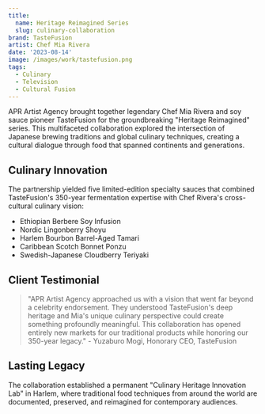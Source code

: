 ```yaml
---
title:
  name: Heritage Reimagined Series
  slug: culinary-collaboration
brand: TasteFusion
artist: Chef Mia Rivera
date: '2023-08-14'
image: /images/work/tastefusion.png
tags:
  - Culinary
  - Television
  - Cultural Fusion
---
```


APR Artist Agency brought together legendary Chef Mia Rivera and soy sauce pioneer TasteFusion for the groundbreaking "Heritage Reimagined" series. This multifaceted collaboration explored the intersection of Japanese brewing traditions and global culinary techniques, creating a cultural dialogue through food that spanned continents and generations.

## Culinary Innovation
The partnership yielded five limited-edition specialty sauces that combined TasteFusion's 350-year fermentation expertise with Chef Rivera's cross-cultural culinary vision:

- Ethiopian Berbere Soy Infusion
- Nordic Lingonberry Shoyu
- Harlem Bourbon Barrel-Aged Tamari
- Caribbean Scotch Bonnet Ponzu
- Swedish-Japanese Cloudberry Teriyaki

## Client Testimonial
> "APR Artist Agency approached us with a vision that went far beyond a celebrity endorsement. They understood TasteFusion's deep heritage and Mia's unique culinary perspective could create something profoundly meaningful. This collaboration has opened entirely new markets for our traditional products while honoring our 350-year legacy." - Yuzaburo Mogi, Honorary CEO, TasteFusion

## Lasting Legacy
The collaboration established a permanent "Culinary Heritage Innovation Lab" in Harlem, where traditional food techniques from around the world are documented, preserved, and reimagined for contemporary audiences.
